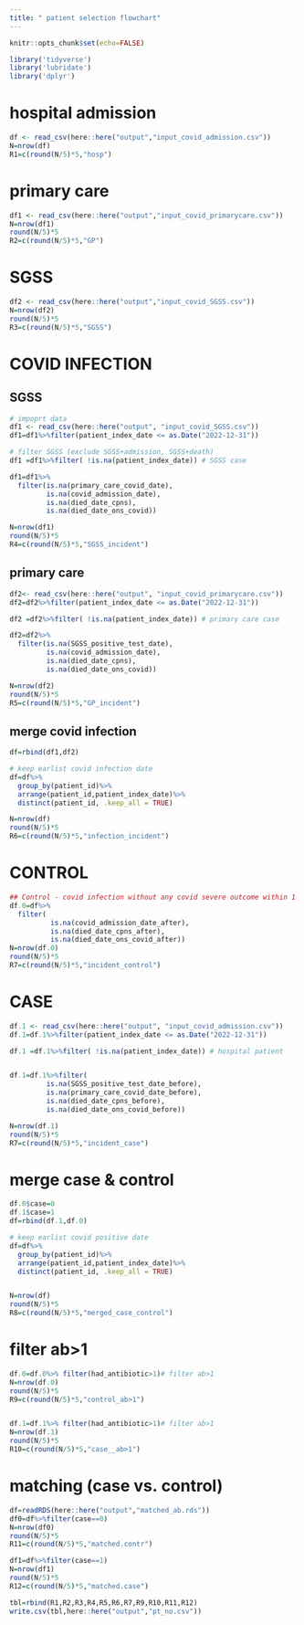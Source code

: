 ```yaml
---
title: " patient selection flowchart"
---
```


```r
knitr::opts_chunk$set(echo=FALSE)
```


```r
library('tidyverse')
library('lubridate')
library('dplyr')
```

# hospital admission
```r
df <- read_csv(here::here("output","input_covid_admission.csv"))
N=nrow(df)
R1=c(round(N/5)*5,"hosp")
```


# primary care
```r
df1 <- read_csv(here::here("output","input_covid_primarycare.csv"))
N=nrow(df1)
round(N/5)*5
R2=c(round(N/5)*5,"GP")

```

# SGSS
```r
df2 <- read_csv(here::here("output","input_covid_SGSS.csv"))
N=nrow(df2)
round(N/5)*5
R3=c(round(N/5)*5,"SGSS")

```




# COVID INFECTION
## SGSS
```r
# impoprt data
df1 <- read_csv(here::here("output", "input_covid_SGSS.csv"))
df1=df1%>%filter(patient_index_date <= as.Date("2022-12-31"))

# filter SGSS (exclude SGSS+admission, SGSS+death)
df1 =df1%>%filter( !is.na(patient_index_date)) # SGSS case

df1=df1%>%
  filter(is.na(primary_care_covid_date),
         is.na(covid_admission_date),
         is.na(died_date_cpns), 
         is.na(died_date_ons_covid))

N=nrow(df1)
round(N/5)*5
R4=c(round(N/5)*5,"SGSS_incident")

```

## primary care
```r
df2<- read_csv(here::here("output", "input_covid_primarycare.csv"))
df2=df2%>%filter(patient_index_date <= as.Date("2022-12-31"))

df2 =df2%>%filter( !is.na(patient_index_date)) # primary care case

df2=df2%>%
  filter(is.na(SGSS_positive_test_date),
         is.na(covid_admission_date),
         is.na(died_date_cpns), 
         is.na(died_date_ons_covid))

N=nrow(df2)
round(N/5)*5
R5=c(round(N/5)*5,"GP_incident")

```

## merge covid infection
```r
df=rbind(df1,df2)

# keep earlist covid infection date
df=df%>%
  group_by(patient_id)%>%
  arrange(patient_id,patient_index_date)%>%
  distinct(patient_id, .keep_all = TRUE)

N=nrow(df)
round(N/5)*5
R6=c(round(N/5)*5,"infection_incident")

```

# CONTROL
```r
## Control - covid infection without any covid severe outcome within 1 month
df.0=df%>%
  filter(
          is.na(covid_admission_date_after),
          is.na(died_date_cpns_after),
          is.na(died_date_ons_covid_after))
N=nrow(df.0)
round(N/5)*5
R7=c(round(N/5)*5,"incident_control")

```






# CASE
```r
df.1 <- read_csv(here::here("output", "input_covid_admission.csv"))
df.1=df.1%>%filter(patient_index_date <= as.Date("2022-12-31"))

df.1 =df.1%>%filter( !is.na(patient_index_date)) # hospital patient


df.1=df.1%>%filter(
         is.na(SGSS_positive_test_date_before),
         is.na(primary_care_covid_date_before), 
         is.na(died_date_cpns_before),
         is.na(died_date_ons_covid_before))

N=nrow(df.1)
round(N/5)*5
R7=c(round(N/5)*5,"incident_case")
```



# merge case & control
```r
df.0$case=0
df.1$case=1
df=rbind(df.1,df.0)

# keep earlist covid positive date
df=df%>%
  group_by(patient_id)%>%
  arrange(patient_id,patient_index_date)%>%
  distinct(patient_id, .keep_all = TRUE)


N=nrow(df)
round(N/5)*5
R8=c(round(N/5)*5,"merged_case_control")

```

# filter ab>1
```r
df.0=df.0%>% filter(had_antibiotic>1)# filter ab>1
N=nrow(df.0)
round(N/5)*5
R9=c(round(N/5)*5,"control_ab>1")


df.1=df.1%>% filter(had_antibiotic>1)# filter ab>1
N=nrow(df.1)
round(N/5)*5
R10=c(round(N/5)*5,"case__ab>1")
```


# matching (case vs. control)
```r
df=readRDS(here::here("output","matched_ab.rds"))
df0=df%>%filter(case==0)
N=nrow(df0)
round(N/5)*5
R11=c(round(N/5)*5,"matched.contr")

df1=df%>%filter(case==1)
N=nrow(df1)
round(N/5)*5
R12=c(round(N/5)*5,"matched.case")

```

```r
tbl=rbind(R1,R2,R3,R4,R5,R6,R7,R9,R10,R11,R12)
write.csv(tbl,here::here("output","pt_no.csv"))
```

